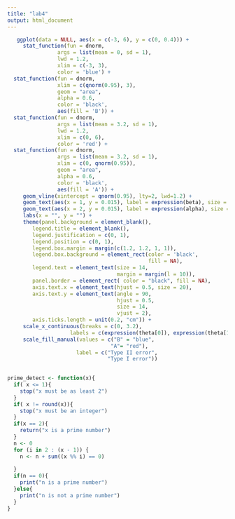 ```yaml
---
title: "lab4"
output: html_document
---
```

```r

   
   
   ggplot(data = NULL, aes(x = c(-3, 6), y = c(0, 0.4))) +
     stat_function(fun = dnorm,
                args = list(mean = 0, sd = 1),
                lwd = 1.2,
                xlim = c(-3, 3),
                color = 'blue') +
  stat_function(fun = dnorm,
                xlim = c(qnorm(0.95), 3),
                geom = "area",
                alpha = 0.6,
                color = 'black',
                aes(fill = 'B')) + 
  stat_function(fun = dnorm,
                args = list(mean = 3.2, sd = 1),
                lwd = 1.2,
                xlim = c(0, 6),
                color = 'red') +
  stat_function(fun = dnorm,
                args = list(mean = 3.2, sd = 1),
                xlim = c(0, qnorm(0.95)), 
                geom = "area",
                alpha = 0.6,
                color = 'black',
                aes(fill = 'A')) + 
     geom_vline(xintercept = qnorm(0.95), lty=2, lwd=1.2) +
     geom_text(aes(x = 1, y = 0.015), label = expression(beta), size = 7) + 
     geom_text(aes(x = 2, y = 0.015), label = expression(alpha), size = 7, col = "white") + 
     labs(x = "", y = "") + 
     theme(panel.background = element_blank(),
        legend.title = element_blank(),
        legend.justification = c(0, 1),
        legend.position = c(0, 1),
        legend.box.margin = margin(c(1.2, 1.2, 1, 1)),
        legend.box.background = element_rect(color = 'black',
                                             fill = NA),
        legend.text = element_text(size = 14,
                                   margin = margin(l = 10)),
        panel.border = element_rect( color = "black", fill = NA),
        axis.text.x = element_text(hjust = 0.5, size = 20),
        axis.text.y = element_text(angle = 90, 
                                   hjust = 0.5, 
                                   size = 14,
                                   vjust = 2),
        axis.ticks.length = unit(0.2, "cm")) + 
     scale_x_continuous(breaks = c(0, 3.2), 
                    labels = c(expression(theta[0]), expression(theta[1]))) +
     scale_fill_manual(values = c("B" = "blue",
                                 "A"= "red"), 
                      label = c("Type II error",
                                "Type I error"))
  
```

```r
prime_detect <- function(x){
  if( x <= 1){
    stop("x must be as least 2")
  }
  if( x != round(x)){
    stop("x must be an integer")
  }
  if(x == 2){
    return("x is a prime number")
  }
  n <- 0
  for (i in 2 : (x - 1)) {
    n <- n + sum((x %% i) == 0) 
    
  }
  if(n == 0){
    print("n is a prime number")
  }else{
    print("n is not a prime number")
  }
}
```

